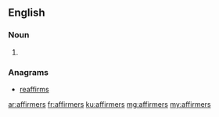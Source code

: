 ==English==

===Noun===
{{head|en|plural}}

# {{plural of|affirmer|lang=en}}

===Anagrams===
* [[reaffirms#English|reaffirms]]

[[ar:affirmers]]
[[fr:affirmers]]
[[ku:affirmers]]
[[mg:affirmers]]
[[my:affirmers]]